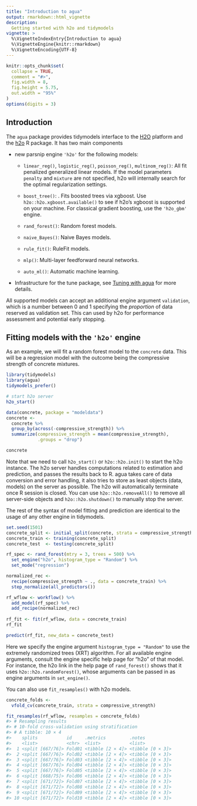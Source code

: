 ```yaml
---
title: "Introduction to agua"
output: rmarkdown::html_vignette
description:
  Getting started with h2o and tidymodels 
vignette: >
  %\VignetteIndexEntry{Introduction to agua}
  %\VignetteEngine{knitr::rmarkdown}
  %\VignetteEncoding{UTF-8}
---
```



```r
knitr::opts_chunk$set(
  collapse = TRUE,
  comment = "#>",
  fig.width = 8,
  fig.height = 5.75,
  out.width = "95%"
)
options(digits = 3)
```

## Introduction 

The `agua` package provides tidymodels interface to the [H2O](https://h2o.ai/) platform and the [h2o](https://docs.h2o.ai/h2o/latest-stable/h2o-r/docs/index.html) R package. It has two main components

-   new parsnip engine `'h2o'` for the following models:

    -   `linear_reg()`, `logistic_reg()`, `poisson_reg()`, `multinom_reg()`: All fit penalized generalized linear models. If the model parameters `penalty` and `mixture` are not specified, h2o will internally search for the optimal regularization settings. 
    
    -   `boost_tree()`: . Fits boosted trees via xgboost. Use `h2o::h2o.xgboost.available()` to see if h2o's xgboost is supported on your machine. For classical gradient boosting, use the `'h2o_gbm'` engine. 

    -   `rand_forest()`: Random forest models. 
    
    -   `naive_Bayes()`: Naive Bayes models. 
    
    -   `rule_fit()`: RuleFit models. 
    
    -   `mlp()`: Multi-layer feedforward neural networks. 
    
    -   `auto_ml()`: Automatic machine learning. 

-   Infrastructure for the tune package, see [Tuning with agua](https:://agua.tidymodels.org/articles/tune.html) for more details. 

 All supported models can accept an additional engine argument `validation`, which is a number between 0 and 1 specifying the _proportion_ of data reserved as validation set. This can used by h2o for performance assessment and potential early stopping.

## Fitting models with the `'h2o'` engine 

As an example, we will fit a random forest model to the `concrete` data. This will be a regression model with the outcome being the compressive strength of concrete mixtures.

```r
library(tidymodels)
library(agua)
tidymodels_prefer()

# start h2o server
h2o_start()

data(concrete, package = "modeldata")
concrete <-
  concrete %>%
  group_by(across(-compressive_strength)) %>%
  summarize(compressive_strength = mean(compressive_strength),
            .groups = "drop")

concrete
```

Note that we need to call `h2o_start()` or `h2o::h2o.init()` to start the h2o instance. The h2o server handles computations related to estimation and prediction, and passes the results back to R. agua takes care of data conversion and error handling, it also tries to store as least objects (data, models) on the server as possible. The h2o will automatically terminate once R session is closed. You can use `h2o::h2o.removeAll()` to remove all server-side objects and `h2o::h2o.shutdown()` to manually stop the server. 

The rest of the syntax of model fitting and prediction are identical to the usage of any other engine in tidymodels. 

```r
set.seed(1501)
concrete_split <- initial_split(concrete, strata = compressive_strength)
concrete_train <- training(concrete_split)
concrete_test  <- testing(concrete_split)

rf_spec <- rand_forest(mtry = 3, trees = 500) %>%
  set_engine("h2o", histogram_type = "Random") %>% 
  set_mode("regression")

normalized_rec <-
  recipe(compressive_strength ~ ., data = concrete_train) %>%
  step_normalize(all_predictors())

rf_wflow <- workflow() %>% 
  add_model(rf_spec) %>%
  add_recipe(normalized_rec)
  
rf_fit <- fit(rf_wflow, data = concrete_train)
rf_fit

predict(rf_fit, new_data = concrete_test)
```

Here we specify the engine argument `histogram_type = "Random"` to use the extremely randomized trees (XRT) algorithm. For all available engine arguments, consult the engine specific help page for "h2o" of that model. For instance, the h2o link in the help page of `rand_forest()` shows that it uses `h2o::h2o.randomForest()`, whose arguments can be passed in as engine arguments in `set_engine()`. 

You can also use `fit_resamples()` with h2o models. 

```r
concrete_folds <-
  vfold_cv(concrete_train, strata = compressive_strength)

fit_resamples(rf_wflow, resamples = concrete_folds)
#> # Resampling results
#> # 10-fold cross-validation using stratification 
#> # A tibble: 10 × 4
#>    splits           id     .metrics         .notes          
#>    <list>           <chr>  <list>           <list>          
#>  1 <split [667/76]> Fold01 <tibble [2 × 4]> <tibble [0 × 3]>
#>  2 <split [667/76]> Fold02 <tibble [2 × 4]> <tibble [0 × 3]>
#>  3 <split [667/76]> Fold03 <tibble [2 × 4]> <tibble [0 × 3]>
#>  4 <split [667/76]> Fold04 <tibble [2 × 4]> <tibble [0 × 3]>
#>  5 <split [667/76]> Fold05 <tibble [2 × 4]> <tibble [0 × 3]>
#>  6 <split [668/75]> Fold06 <tibble [2 × 4]> <tibble [0 × 3]>
#>  7 <split [671/72]> Fold07 <tibble [2 × 4]> <tibble [0 × 3]>
#>  8 <split [671/72]> Fold08 <tibble [2 × 4]> <tibble [0 × 3]>
#>  9 <split [671/72]> Fold09 <tibble [2 × 4]> <tibble [0 × 3]>
#> 10 <split [671/72]> Fold10 <tibble [2 × 4]> <tibble [0 × 3]>
```


